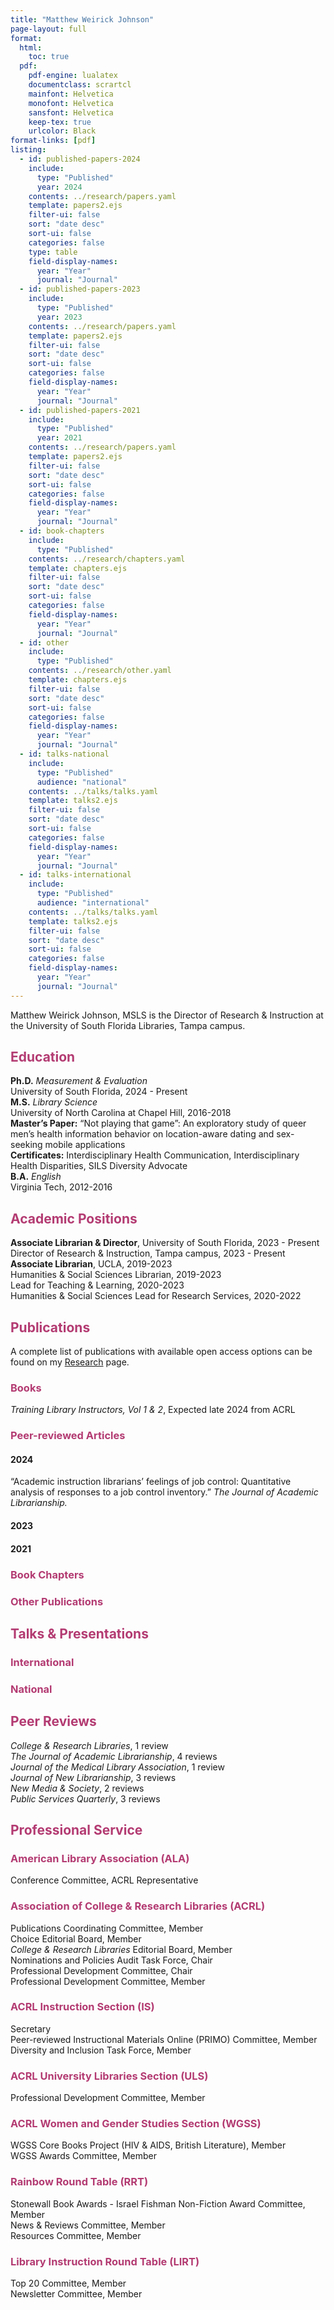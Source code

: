 ```yaml
---
title: "Matthew Weirick Johnson"
page-layout: full
format:
  html:
    toc: true
  pdf:
    pdf-engine: lualatex
    documentclass: scrartcl
    mainfont: Helvetica
    monofont: Helvetica
    sansfont: Helvetica
    keep-tex: true
    urlcolor: Black
format-links: [pdf]
listing:
  - id: published-papers-2024
    include: 
      type: "Published"
      year: 2024
    contents: ../research/papers.yaml
    template: papers2.ejs
    filter-ui: false
    sort: "date desc" 
    sort-ui: false
    categories: false
    type: table
    field-display-names: 
      year: "Year"
      journal: "Journal"
  - id: published-papers-2023
    include: 
      type: "Published"
      year: 2023
    contents: ../research/papers.yaml
    template: papers2.ejs
    filter-ui: false
    sort: "date desc" 
    sort-ui: false
    categories: false
    field-display-names: 
      year: "Year"
      journal: "Journal"
  - id: published-papers-2021
    include: 
      type: "Published"
      year: 2021
    contents: ../research/papers.yaml
    template: papers2.ejs
    filter-ui: false
    sort: "date desc" 
    sort-ui: false
    categories: false
    field-display-names: 
      year: "Year"
      journal: "Journal"
  - id: book-chapters
    include: 
      type: "Published"
    contents: ../research/chapters.yaml
    template: chapters.ejs
    filter-ui: false
    sort: "date desc" 
    sort-ui: false
    categories: false
    field-display-names: 
      year: "Year"
      journal: "Journal"  
  - id: other
    include: 
      type: "Published"
    contents: ../research/other.yaml
    template: chapters.ejs
    filter-ui: false
    sort: "date desc" 
    sort-ui: false
    categories: false
    field-display-names: 
      year: "Year"
      journal: "Journal" 
  - id: talks-national
    include: 
      type: "Published"
      audience: "national"
    contents: ../talks/talks.yaml
    template: talks2.ejs
    filter-ui: false
    sort: "date desc" 
    sort-ui: false
    categories: false
    field-display-names: 
      year: "Year"
      journal: "Journal"
  - id: talks-international
    include: 
      type: "Published"
      audience: "international"
    contents: ../talks/talks.yaml
    template: talks2.ejs
    filter-ui: false
    sort: "date desc" 
    sort-ui: false
    categories: false
    field-display-names: 
      year: "Year"
      journal: "Journal"
---
```


```{=html}
<style>
h2 {
  color: #b33b72;
}

h3 {
  color: #b33b72;
}

ul {
    list-style-type: none;
    margin: 0;
    padding: 0;
  }

#quarto-document-content li + li {
    margin-top: .5em;
   }
   
#education li li + li {
    margin-top:.1em;
}

#education li li + li:last-child {
    margin-bottom: .5em;
}
   
#education li li {
    margin: 0 0 0 2em;
      }

#academic-positions li li {
    margin: 0 0 0 2em;
      }

</style>
```
::: {.content-visible when-format="html"}
Matthew Weirick Johnson, MSLS is the Director of Research & Instruction at the University of South Florida Libraries, Tampa campus.
:::

## <i class="fa-solid fa-graduation-cap"></i> Education

-   **Ph.D.** *Measurement & Evaluation*
    -   University of South Florida, 2024 - Present
-   **M.S.** *Library Science*
    -   University of North Carolina at Chapel Hill, 2016-2018
    -   **Master's Paper:** “Not playing that game”: An exploratory study of queer men’s health information behavior on location-aware dating and sex-seeking mobile applications
    -   **Certificates:** Interdisciplinary Health Communication, Interdisciplinary Health Disparities, SILS Diversity Advocate

```{=html}
<!---  
- Awards: Pratt Severn Best Student Research Paper Award, ASIS&T 
--->
```
-   **B.A.** *English*
    -   Virginia Tech, 2012-2016

```{=html}
<!---
  - Awards: Barbara Ellen Smith Outstanding Paper Award, VT Women's & Gender Studies; Ut Prosim Award for Service, VT English
--->
```
## <i class="fa-solid fa-school"></i> Academic Positions

-   **Associate Librarian & Director**, University of South Florida, 2023 - Present
    -   Director of Research & Instruction, Tampa campus, 2023 - Present
-   **Associate Librarian**, UCLA, 2019-2023
    -   Humanities & Social Sciences Librarian, 2019-2023
    -   Lead for Teaching & Learning, 2020-2023
    -   Humanities & Social Sciences Lead for Research Services, 2020-2022

## <i class="fa-solid fa-bookmark"></i> Publications

::: {.content-visible when-format="html"}
A complete list of publications with available open access options can be found on my [Research](/research) page.
:::

### <i class="fa-solid fa-book"></i> Books

-   *Training Library Instructors, Vol 1 & 2*, Expected late 2024 from ACRL

### <i class="fa-solid fa-file-lines"></i> Peer-reviewed Articles

#### 2024

::: {#published-papers-2024 style="padding-bottom: 0;"}
:::
::: {.content-visible when-format="pdf"}
"Academic instruction librarians' feelings of job control: Quantitative analysis of responses to a job control inventory." *The Journal of Academic Librarianship.*
:::

#### 2023

::: {#published-papers-2023 style="padding-bottom: 0;"}
:::

#### 2021

::: {#published-papers-2021 style="padding-bottom: 0;"}
:::

### <i class="fa-solid fa-book-open"></i> Book Chapters

::: {#book-chapters style="padding-bottom: 0;"}
:::

### <i class="fa-solid fa-pen-nib"></i> Other Publications

::: {#other}
:::

## <i class="fa-solid fa-bullhorn"></i> Talks & Presentations

### International

::: {#talks-international}
:::

### National

::: {#talks-national}
:::

## <i class="fa-solid fa-magnifying-glass"></i> Peer Reviews

-   *College & Research Libraries*, 1 review
-   *The Journal of Academic Librarianship*, 4 reviews
-   *Journal of the Medical Library Association*, 1 review
-   *Journal of New Librarianship*, 3 reviews
-   *New Media & Society*, 2 reviews
-   *Public Services Quarterly*, 3 reviews

## <i class="fa-solid fa-people-group"></i> Professional Service

### American Library Association (ALA)

-   Conference Committee, ACRL Representative

### Association of College & Research Libraries (ACRL)

-   Publications Coordinating Committee, Member
-   Choice Editorial Board, Member
-   *College & Research Libraries* Editorial Board, Member
-   Nominations and Policies Audit Task Force, Chair
-   Professional Development Committee, Chair
-   Professional Development Committee, Member

### ACRL Instruction Section (IS)

-   Secretary
-   Peer-reviewed Instructional Materials Online (PRIMO) Committee, Member
-   Diversity and Inclusion Task Force, Member

### ACRL University Libraries Section (ULS)

-   Professional Development Committee, Member

### ACRL Women and Gender Studies Section (WGSS)

-   WGSS Core Books Project (HIV & AIDS, British Literature), Member
-   WGSS Awards Committee, Member

### Rainbow Round Table (RRT)

-   Stonewall Book Awards - Israel Fishman Non-Fiction Award Committee, Member
-   News & Reviews Committee, Member
-   Resources Committee, Member

### Library Instruction Round Table (LIRT)

-   Top 20 Committee, Member
-   Newsletter Committee, Member
